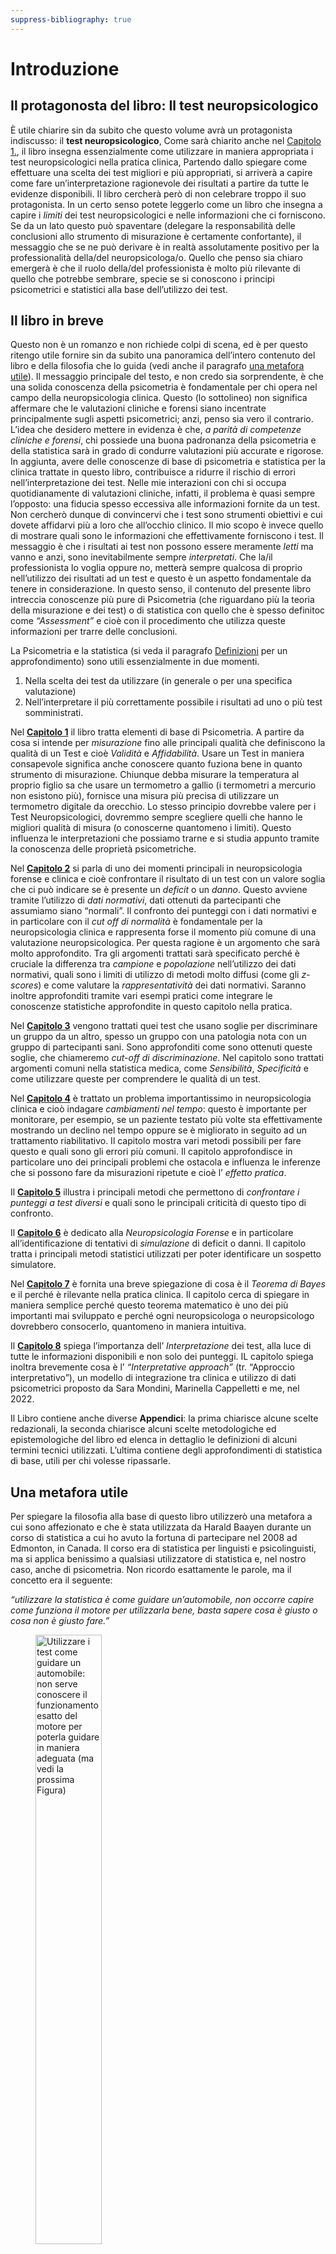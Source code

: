 ```yaml
---
suppress-bibliography: true
---
```


# Introduzione {.unnumbered}

## Il protagonosta del libro: Il test neuropsicologico
È utile chiarire sin da subito che questo volume avrà un protagonista indiscusso: il **test neuropsicologico**, Come sarà chiarito anche nel [Capitolo 1.](#Capitolo 1.), il libro insegna essenzialmente come utilizzare in maniera appropriata i test neuropsicologici nella pratica clinica, Partendo dallo spiegare come effettuare una scelta dei test migliori e più appropriati, si arriverà a capire come fare un'interpretazione ragionevole dei risultati a partire da tutte le evidenze disponibili. Il libro cercherà però di non celebrare troppo il suo protagonista. In un certo senso potete leggerlo come un libro che insegna a capire i _limiti_ dei test neuropsicologici e nelle informazioni che ci forniscono. Se da un lato questo può spaventare (delegare la responsabilità delle conclusioni allo strumento di misurazione è certamente confortante), il messaggio che se ne può derivare è in realtà assolutamente positivo per la professionalità della/del neuropsicologa/o. Quello che penso sia chiaro emergerà è che il ruolo della/del professionista è molto più rilevante di quello che potrebbe sembrare, specie se si conoscono i principi psicometrici e statistici alla base dell'utilizzo dei test.

## Il libro in breve
Questo non è un romanzo e non richiede colpi di scena, ed è per questo ritengo utile fornire sin da subito una panoramica dell’intero contenuto del libro e della filosofia che lo guida (vedi anche il paragrafo [una metafora utile](#una-metafora-utile)). Il messaggio principale del testo, e non credo sia sorprendente, è che una solida conoscenza della psicometria è fondamentale per chi opera nel campo della neuropsicologia clinica. Questo (lo sottolineo) non significa affermare che le valutazioni cliniche e forensi siano incentrate principalmente sugli aspetti psicometrici; anzi, penso sia vero il contrario. L’idea che desidero mettere in evidenza è che, _a parità di competenze cliniche e forensi_, chi possiede una buona padronanza della psicometria e della statistica sarà in grado di condurre valutazioni più accurate e rigorose. In aggiunta, avere delle conoscenze di base di psicometria e statistica per la clinica trattate in questo libro, contribuisce a ridurre il rischio di errori nell’interpretazione dei test.
Nelle mie interazioni con chi si occupa quotidianamente di valutazioni cliniche, infatti, il problema è quasi sempre l'opposto: una fiducia spesso eccessiva alle informazioni fornite da un test. Non cercherò dunque di convincervi che i test sono strumenti obiettivi e cui dovete affidarvi più a loro che all'occhio clinico. Il mio scopo è invece quello di mostrare quali sono le informazioni che effettivamente forniscono i test. Il messaggio è che i risultati ai test non possono essere meramente _letti_ ma vanno e anzi, sono inevitabilmente sempre _interpretati_. Che la/il professionista lo voglia oppure no, metterà sempre qualcosa di proprio nell'utilizzo dei risultati ad un test e questo è un aspetto fondamentale da tenere in considerazione. In questo senso, il contenuto del presente libro intreccia conoscenze più pure di Psicometria (che riguardano più la teoria della misurazione e dei test) o di statistica con quello che è spesso definitoc come _"Assessment"_ e cioè con il procedimento che utilizza queste informazioni per trarre delle conclusioni.

La Psicometria e la statistica (si veda il paragrafo [Definizioni](#Definizioni) per un approfondimento) sono utili essenzialmente in due momenti. 

1. Nella scelta dei test da utilizzare (in generale o per una specifica valutazione)
2. Nell'interpretare il più correttamente possibile i risultati ad uno o più test somministrati.

Nel [**Capitolo 1**](#Capitolo-1) il libro tratta elementi di base di Psicometria. A partire da cosa si intende per _misurazione_ fino alle principali qualità che definiscono la qualità di un Test e cioè _Validità_ e _Affidabilità_. Usare un Test in maniera consapevole significa anche conoscere quanto fuziona bene in quanto strumento di misurazione. Chiunque debba misurare la temperatura al proprio figlio sa che usare un termometro a gallio (i termometri a mercurio non esistono più), fornisce una misura più precisa di utilizzare un termometro digitale da orecchio. Lo stesso principio dovrebbe valere per i Test Neuropsicologici, dovremmo sempre scegliere quelli che hanno le migliori qualità di misura (o conoscerne quantomeno i limiti). Questo influenza le interpretazioni che possiamo trarne e si studia appunto tramite la conoscenza delle proprietà psicometriche.

Nel [**Capitolo 2**](#Capitolo-2) si parla di uno dei momenti principali in neuropsicologia forense e clinica e cioè confrontare il risultato di un test con un valore soglia che ci può indicare se è presente un _deficit_ o un _danno_. Questo avviene tramite l'utilizzo di _dati normativi_, dati ottenuti da partecipanti che assumiamo siano "normali". Il confronto dei punteggi con i dati normativi e in particolare con il _cut off di normalità_ è fondamentale per la neuropsicologia clinica e rappresenta forse il momento più comune di una valutazione neuropsicologica. Per questa ragione è un argomento che sarà molto approfondito. Tra gli argomenti trattati sarà specificato perché è cruciale la differenza tra _campione_ e _popolazione_ nell'utilizzo dei dati normativi, quali sono i limiti di utilizzo di metodi molto diffusi (come gli _z-scores_) e come valutare la _rappresentatività_ dei dati normativi. Saranno inoltre approfonditi tramite vari esempi pratici come integrare le conoscenze statistiche approfondite in questo capitolo nella pratica.

Nel [**Capitolo 3**](#Capitolo-3) vengono trattati quei test che usano soglie per discriminare un gruppo da un altro, spesso un gruppo con una patologia nota con un gruppo di partecipanti sani. Sono approfonditi come sono ottenuti queste soglie, che chiameremo _cut-off di discriminazione_. Nel capitolo sono trattati argomenti comuni nella statistica medica, come _Sensibilità_, _Specificità_ e come utilizzare queste per comprendere le qualità di un test.

Nel [**Capitolo 4**](#Capitolo-4) è trattato un problema importantissimo in neuropsicologia clinica e cioò indagare _cambiamenti nel tempo_: questo è importante per monitorare, per esempio, se un paziente testato più volte sta effettivamente mostrando un declino nel tempo oppure se è migliorato in seguito ad un trattamento riabilitativo. Il capitolo mostra vari metodi possibili per fare questo e quali sono gli errori più comuni. Il capitolo approfondisce in particolare uno dei principali problemi che ostacola e influenza le inferenze che si possono fare da misurazioni ripetute e cioè l' _effetto pratica_.

Il [**Capitolo 5**](#Capitolo-5) illustra i principali metodi che permettono di _confrontare i punteggi a test diversi_ e quali sono le principali criticità di questo tipo di confronto.

Il [**Capitolo 6**](#Capitolo-6) è dedicato alla _Neuropsicologia Forense_ e in particolare all'identificazione di tentativi di _simulazione_ di deficit o danni. Il capitolo tratta i principali metodi statistici utilizzati per poter identificare un sospetto simulatore.

Nel [**Capitolo 7**](#Capitolo-7) è fornita una breve spiegazione di cosa è il _Teorema di Bayes_ e il perché è rilevante nella pratica clinica. Il capitolo cerca di spiegare in maniera semplice perché questo teorema matematico è uno dei più importanti mai sviluppato e perché ogni neuropsicologa o neuropsicologo dovrebbero consocerlo, quantomeno in maniera intuitiva.

Il [**Capitolo 8**](#Capitolo-8) spiega l'importanza dell' _Interpretazione_ dei test, alla luce di tutte le informazioni disponibili e non solo dei punteggi. IL capitolo spiega inoltra brevemente cosa è l' _"Interpretative approach"_ (tr. "Approccio interpretativo"), un modello di integrazione tra clinica e utilizzo di dati psicometrici proposto da Sara Mondini, Marinella Cappelletti e me, nel 2022.

Il Libro contiene anche diverse **Appendici**: la prima chiarisce alcune scelte redazionali, la seconda chiarisce alcuni scelte metodologiche ed epistemologiche del libro ed elenca in dettaglio le definizioni di alcuni termini tecnici utilizzati. L'ultima contiene degli approfondimenti di statistica di base, utili per chi volesse ripassarle.

## Una metafora utile
Per spiegare la filosofia alla base di questo libro utilizzerò una metafora a cui sono affezionato e che è stata utilizzata da Harald Baayen durante un corso di statistica a cui ho avuto la fortuna di partecipare nel 2008 ad Edmonton, in Canada. Il corso era di statistica per linguisti e psicolinguisti, ma si applica benissimo a qualsiasi utilizzatore di statistica e, nel nostro caso, anche di psicometria.
Non ricordo esattamente le parole, ma il concetto era il seguente:

_"utilizzare la statistica è come guidare un'automobile, non occorre capire come funziona il motore per utilizzarla bene, basta sapere cosa è giusto o cosa non è giusto fare."_

![**Utilizzare i test come guidare un automobile**: non serve conoscere il funzionamento esatto del motore per poterla guidare in maniera adeguata (ma vedi la prossima Figura)](../Figures/Auto_ChatGPT_BN.png){width="50%"}


Detta da H. Baayen, grandissimo esperto di statistica, questa affermazione faceva sorridere gli studenti, ma era chiara: utilizzare i metodi statistici correttamente non implica necessariamente conoscere tutto ciò che sta al di sotto, ma capire cosa è corretto fare e cosa non è corretto fare. Nel corso degli anni ho però pensato che fosse utile aggiungere una seconda parte che la metafora in un certo senso, già implica.

_"è vero che non serve conoscere come funziona il motore di un'automobile per saperla guidare, ma chi conosce bene come funziona il motore permette di sfruttarne meglio le potenzialità. Questo è ciò che accade per esempio per i piloti di formula 1"_


![**Guidare un auto di F1 **: per essere un pilota professionista occorre conoscere bene come funziona il motore della propria vettura (ma guarda la prossima figura)](../Figures/F1_1_ChatGPT_BN.png){width="40%"}


Per tornare al nostro argomento (e cioè i metodi statistici per la neuropsicologia) già conoscere cosa è corretto e cosa è sbagliato fare in termini di utilizzo dei test in neuropsicologia clinica e forense è molto importante, ma una conoscenza più approfondita ci permette di utilizzarli meglio e di capire in quali situazioni ci possono essere problemi o situazioni particolari.

Nello scrivere questo libro ho realizzato che si puà aggiungere una terza parte alla metafora che mi sembra particolarmente pertinente.

_"un pilota non è però un ingegnere o un meccanico che è in grado di montare e smontare un motore o addirittura di costruirlo. Ne conosce bene il funzionamento (più di una persona comune), per notare possibili problemi, come vibrazioni o rumori insoliti e aiutare a comunicare con il team, ma rimane pur sempre un utilizzatore, che deve concentrarsi su altre abilità, cioè quelle di guida"_

![**Un pilota di F1 ha comunque una conoscenza limitata del funzionamento del motore**: non possiede necessariamente le competenze di un meccanico o di un ingegnere, e questo è del tutto normale, non è ciò che ci si aspetta da chi guida a livello professionistico](../Figures/Mechanic_ChatGPT_BN.png){width="40%"}

_In conclusione_

La metafora che ho qui illustrato mi è utile a chiarire il _perché_ è importante conoscere la Psicometria per la pratica in neuropsicologia clinica e forense. Alcune conoscenze di base sono fondamentali per poter utilizzare correttamente i nostri strumenti senza fare errori (nella metafora sarebbe come usare l'acceleratore per frenare). Conoscere meglio il funzionamento dei test ci permette di capire quali sono i loro limiti, specie in situazioni non convenzionali (es. posso utilizzare il mio test se l'età del mio paziente non è rappresentata nel campione normativo?). Non tutti dobbiamo però essere "ingegneri" dei test: non penso affatto sia necessario che per utilizzare in maniera corretta i test sia necessario o imprescindibile conoscere ogni dettaglio tecnico e statistico dello sviluppo. Del resto ci sono specialisti che si occupano di questo. Questo è ciò che normalmente accade in ogni branca clinica o applicativa in cui ci sia utilizzo di strumenti, anche di alta precisione, non è necessario conoscere ogni dettaglio per poterli usare efficacemente.

## Cosa il libro NON tratta
La guida è essenzialmente focalizzata su utilizzo dei test e quindi su: proprietà psicometriche dei test e quella analisi riferite al caso singolo.
Non tratta analisi di gruppi di pazienti perché meno rilevante per la neuropsicologia clinica e forense, nella loro pratica professionale. 
Non tratta inoltra di alcuni aspetti metodologico/statistici fondamentali per la _neuropsicologia cognitiva_ se non hanno rilevanza per la pratica clinica (es. la doppia dissociazione, che implica il confronto di due pazienti con deficit "puri" e che è rilevante per inferenze teoriche).
Il libro tratta solo in maniera marginale gli aspetti dell'assessment che forniscono informazioni fondementali per una buona valutazione clinica o forense, come l'anamnesi e il colloquio.
In generale non fornisce informazioni su come condurre in maniera appropriata queste fasi perché di pertinenza più clinica che non psicometrico/statistica. Parte di queste informazioni aggiuntive sono trattate in altri libri a cui ho contribuito `(\cite{mondini2009valutazione,mondini2016semeiotica,mondini2022methodology})`{=latex}
`(Mondini, Mapelli, & Arcara 2009); Mondini, Mapelli & Arcara, 2016, Mondini, Cappelletti, & Arcara, 2022)`{=html}


## Sezioni speciali: _Approfondimenti e curiosità_, _Nella pratica clinica_, _Errori comuni_
Per facilitare la comprensione di certi concetti il volume contiene delle sezioni speciali che hanno come scopo il trattamento più dettagliato di alcuni aspetti.

- Le sezioni _"Nella pratica clinica"_, illustrano applicazioni pratiche dei concetti spiegati, fornendo esempi concreti.
- Le sezioni _"Errori comuni"_, hanno lo scopo di rafforzare alcuni concetti utilizzando una prospettiva diversa: invece di dire cosa sarebbe corretto fare, sottolineano quali sono degli errori comuni, fornendo motivazioni dettagliate del il perché certi comportamenti sarebbero da considerare appunto errori.
- Le sezioni _"Approfondimenti e cuorisità"_, come il titolo suggerisce, forniscono un trattamento più dettagliato di alcuni argomenti o curiosità storiche, teoriche, tecniche, o di altro tipo.

<br>

--- __Questo Libro è in fase di scrittura, per versioni aggiornate vedi il sito giorgioarcara.github.io/oip-book __---
